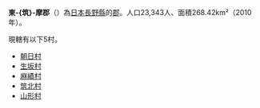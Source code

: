 {{noteTA
|T=zh:東筑摩郡; zh-hans:东筑摩郡; zh-hant:東筑摩郡;
}}

{{日本郡
| 郡 = -{zh:東筑摩郡;zh-hant:東筑摩郡;zh-hans:东筑摩郡}-
| 日文原名 = 東筑摩郡
| 平假名 = ひがしちくまぐん
| 羅馬字拼音 = Higashichikuma-gun
| 地圖 =
| 都道府縣 = 長野縣
| 編號 = 
| 町 = 
| 村 = 5
| 經度 = 
| 緯度 = 
| 註記 = 
|}}
'''東-{筑}-摩郡'''（{{jpn|j=東筑摩郡|hg=ひがしちくまぐん|rm=Higashichikuma gun|f=y}}）為[[日本|日本]][[長野縣|長野縣]]的[[郡|郡]]。人口23,343人、面積268.42km²（2010年）。

現轄有以下5村。
* [[朝日村|朝日村]]
* [[生坂村|生坂村]]
* [[麻績村|麻績村]]
* [[筑北村|筑北村]]
* [[山形村|山形村]]

{{長野縣}}